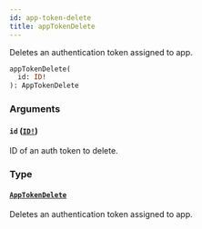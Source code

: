 ```yaml
---
id: app-token-delete
title: appTokenDelete
---
```


Deletes an authentication token assigned to app.

```graphql
appTokenDelete(
  id: ID!
): AppTokenDelete

```

### Arguments

#### `id` ([`ID!`](/api-reference/scalars/id.mdx))

ID of an auth token to delete.

### Type

#### [`AppTokenDelete`](/api-reference/objects/app-token-delete.mdx)

Deletes an authentication token assigned to app.
